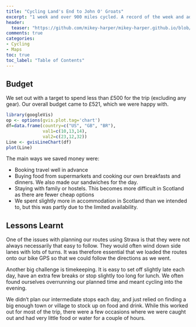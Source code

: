 ```yaml
---
title: "Cycling Land's End to John O' Groats"
excerpt: "1 week and over 900 miles cycled. A record of the week and advice to others planning their own adventure"
header:
  teaser: "https://github.com/mikey-harper/mikey-harper.github.io/blob/master/_images/LEJOGStart.jpg?raw=true"
comments: true
categories: 
- Cycling
- Maps
toc: true
toc_label: "Table of Contents"
---
```



## Budget

We set out with a target to spend less than £500 for the trip (excluding any gear). Our overall budget came to £521, which we were happy with.

```r
library(googleVis)
op <- options(gvis.plot.tag='chart')
df=data.frame(country=c("US", "GB", "BR"), 
              val1=c(10,13,14), 
              val2=c(23,12,32))
Line <- gvisLineChart(df)
plot(Line)
```


The main ways we saved money were:

- Booking travel well in advance
- Buying food from supermarkets and cooking our own breakfasts and dinners. We also made our sandwiches for the day.
- Staying with family or hostels. This becomes more difficult in Scotland as there are fewer cheap options
- We spent slightly more in accommodation in Scotland than we intended to, but this was partly due to the limited availability.

## Lessons Learnt

One of the issues with planning our routes using Strava is that they were not always necessarily that easy to follow. They would often wind down side lanes with lots of turns. It was therefore essential that we loaded the routes onto our bike GPS so that we could follow the directions as we went.

Another big challenge is timekeeping. It is easy to set off slightly late each day, have an extra few breaks or stop slightly too long for lunch. We often found ourselves overrunning our planned time and meant cycling into the evening.

We didn’t plan our intermediate stops each day, and just relied on finding a big enough town or village to stock up on food and drink. While this worked out for most of the trip, there were a few occasions where we were caught out and had very little food or water for a couple of hours.

